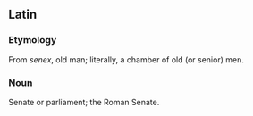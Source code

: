 == Latin ==

=== Etymology ===
From ''senex'', old man; literally, a chamber of old (or senior) men.

=== Noun ===
Senate or parliament; the Roman Senate.